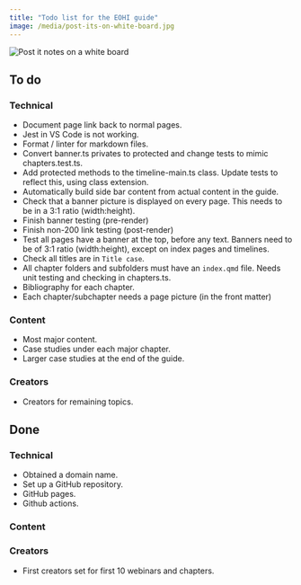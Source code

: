 ```yaml
---
title: "Todo list for the EOHI guide"
image: /media/post-its-on-white-board.jpg
---
```


![](/media/post-its-on-white-board.jpg){alt="Post it notes on a white board" crop="3:1 50%"}

## To do

### Technical

- Document page link back to normal pages.
- Jest in VS Code is not working.
- Format / linter for markdown files.
- Convert banner.ts privates to protected and change tests to mimic chapters.test.ts.
- Add protected methods to the timeline-main.ts class. Update tests to reflect this, using class extension.
- Automatically build side bar content from actual content in the guide.
- Check that a banner picture is displayed on every page. This needs to be in a 3:1 ratio (width:height).
- Finish banner testing (pre-render)
- Finish non-200 link testing (post-render)
- Test all pages have a banner at the top, before any text. Banners need to be of 3:1 ratio (width:height), except on index pages and timelines.
- Check all titles are in `Title case`.
- All chapter folders and subfolders must have an `index.qmd` file. Needs unit testing and checking in chapters.ts.
- Bibliography for each chapter.
- Each chapter/subchapter needs a page picture (in the front matter)

### Content

- Most major content.
- Case studies under each major chapter.
- Larger case studies at the end of the guide.

### Creators

- Creators for remaining topics.

## Done

### Technical

- Obtained a domain name.
- Set up a GitHub repository.
- GitHub pages.
- Github actions.

### Content

### Creators

- First creators set for first 10 webinars and chapters.
